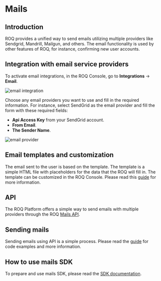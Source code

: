 # Mails

## Introduction

ROQ provides a unified way to send emails utilizing multiple providers like Sendgrid, Mandrill, Mailgun, and others. The email functionality is used by other features of ROQ, for instance, confirming new user accounts.

## Integration with email service providers

To activate email integrations, in the ROQ Console, go to **Integrations** → **Email**.

![email integration](/screenshots/roq-email-integration.png)

Choose any email providers you want to use and fill in the required information. For instance, select SendGrid as the email provider and fill the form with these required fields:

- **Api Access Key** from your SendGrid account.
- **From Email**.
- **The Sender Name**.

![email provider](/screenshots/roq-email-sendgrid-integration.png)

## Email templates and customization

The email sent to the user is based on the template. The template is a simple HTML file with placeholders for the data that the ROQ will fill in. The template can be customized in the ROQ Console. Please read this [guide](/mails/email-templates-and-customization) for more information.

## API

The ROQ Platform offers a simple way to send emails with multiple providers through the ROQ [Mails API](/mails/api).

## Sending mails

Sending emails using API is a simple process. Please read the [guide](/mails/send-emails) for code examples and more information.

## How to use mails SDK

To prepare and use mails SDK, please read the [SDK documentation](/development/sdk/emails).